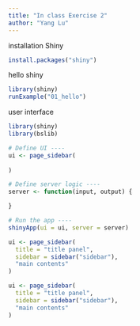 ```yaml
---
title: "In class Exercise 2"
author: "Yang Lu"
---
```


installation Shiny

```r
install.packages("shiny")

```

hello shiny

```r
library(shiny)
runExample("01_hello")

```
user interface

```r
library(shiny)
library(bslib)

# Define UI ----
ui <- page_sidebar(
 
)

# Define server logic ----
server <- function(input, output) {

}

# Run the app ----
shinyApp(ui = ui, server = server)

ui <- page_sidebar(
  title = "title panel",
  sidebar = sidebar("sidebar"),
  "main contents"
)
```

```r
ui <- page_sidebar(
  title = "title panel",
  sidebar = sidebar("sidebar"),
  "main contents"
)

```